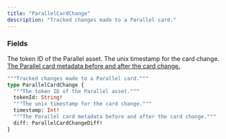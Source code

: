 ```yaml
---
title: "ParallelCardChange"
description: "Tracked changes made to a Parallel card."
---
```


### Fields

<ResponseField name="tokenId" type="String!" required>
  The token ID of the Parallel asset.
</ResponseField>

<ResponseField name="timestamp" type="Int!" required>
  The unix timestamp for the card change.
</ResponseField>

<a href="/api-reference/types/parallelcardchangediff">
  <ResponseField name="diff" type="ParallelCardChangeDiff!" required>
    The Parallel card metadata before and after the card change.
  </ResponseField>
</a>


```graphql ParallelCardChange
"""Tracked changes made to a Parallel card."""
type ParallelCardChange {
  """The token ID of the Parallel asset."""
  tokenId: String!
  """The unix timestamp for the card change."""
  timestamp: Int!
  """The Parallel card metadata before and after the card change."""
  diff: ParallelCardChangeDiff!
}
```
